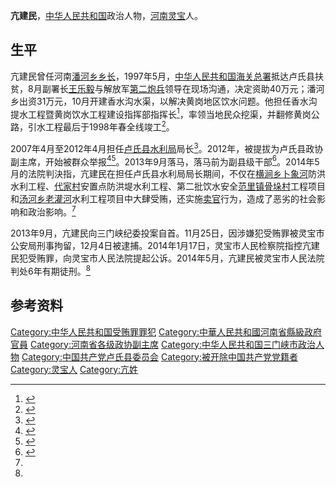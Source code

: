 {{Infobox_Person
| 姓名     = 亢建民
| 職務     = 
| 時期     = 
| 性別     = 男
| 原名     = 
| 異名     = 
| 筆名     = 
| 字       = 
| 號       = 
| 籍貫     = 
| 出生日期 = {{birth year and age|1963}}
| 出生地點 = {{CHN}}[[河南|河南]][[灵宝|灵宝]]
| 逝世     = 
| 逝世地點 =  
| 居處     = 
| 職業     = 政府官员
| 教育程度 = 
| 母校     = 
| 政党     = <del>{{CPC}}</del>（2013年被开除）
| 國籍     = {{PRC}}
| 種族     = [[汉族|汉族]]
| 語言     = [[汉语|汉语]]
| 政黨     = 
| 宗教信仰 = [[共产主义|共产主义]]
| 配偶     = 
| 子女     = 
| 親屬     = 
| 簽名     = 
}}
'''亢建民'''{{BD|1963年|}}，[[中华人民共和国|中华人民共和国]]政治人物，[[河南|河南]][[灵宝|灵宝]]人。

== 生平 ==
亢建民曾任河南[[潘河乡|潘河乡]][[乡长|乡长]]，1997年5月，[[中华人民共和国海关总署|中华人民共和国海关总署]]抵达卢氏县扶贫，8月副署长[[王乐毅|王乐毅]]与解放军[[第二炮兵|第二炮兵]]领导在现场沟通，决定资助40万元；潘河乡出资31万元，10月开建香水沟水渠，以解决黄岗地区饮水问题。他担任香水沟提水工程暨黄岗饮水工程建设指挥部指挥长<ref>{{Cite book|title=卢氏县水利志|last=卢氏县水利志编纂领导小组编|publisher=西安：[[陕西人民出版社|陕西人民出版社]]|year=2001.10|isbn=7-224-05917-X|pages=345-346}}</ref>，率领当地民众挖渠，并翻修黄岗公路，引水工程最后于1998年春全线竣工<ref>{{Cite book|title=豫西水碑钩沉|last=范天平编注|publisher=西安：[[陕西人民出版社|陕西人民出版社]]|year=2001.09|isbn=7-224-05851-3|pages=416-417}}</ref>。

2007年4月至2012年4月担任[[卢氏县水利局|卢氏县水利局]]局长<ref name=":0">{{Cite web|title=卢氏县水利局原局长亢建民受贿55.5万元 获刑6年|url=https://4g.dahe.cn/mip/news/20140507102823910|accessdate=2021-02-24|date=2014-05-07|publisher=大河网|archive-date=2021-03-29|archive-url=https://web.archive.org/web/20210329143144/https://4g.dahe.cn/mip/news/20140507102823910|dead-url=no}}</ref>。2012年，被提拔为卢氏县政协副主席，开始被群众举报<ref>{{Cite web|title=原河南省卢氏县水利局局长亢建民插手工程受贿50余万-中新网|url=http://www.chinanews.com/df/2014/10-24/6713098.shtml|accessdate=2021-03-29|work=www.chinanews.com|archive-date=2014-10-30|archive-url=https://web.archive.org/web/20141030104752/http://www.chinanews.com/df/2014/10-24/6713098.shtml|dead-url=no}}</ref><ref>{{Cite web|title=插手工程收了50余万_检察日报社多媒体数字报刊平台|url=http://newspaper.jcrb.com/html/2014-10/24/content_170757.htm|accessdate=2021-03-29|work=newspaper.jcrb.com|archive-date=2021-03-30|archive-url=https://web.archive.org/web/20210330051020/http://newspaper.jcrb.com/html/2014-10/24/content_170757.htm}}</ref>。2013年9月落马，落马前为副县级干部<ref>{{Cite web|title=“土坯房书记”王战方落马背后|url=https://m.sohu.com/a/209674878_114988|accessdate=2021-02-24|date=2017-12-11|publisher=新京报|archive-date=2021-03-30|archive-url=https://web.archive.org/web/20210330050956/https://m.sohu.com/a/209674878_114988}}</ref>。2014年5月的法院判決指，亢建民在担任卢氏县水利局局长期间，不仅在[[横涧乡_(卢氏县)|横涧乡]][[卜象河|卜象河]]防洪水利工程、[[代家村|代家村]]安置点防洪堤水利工程、第二批饮水安全[[范里镇|范里镇]][[骨垛村|骨垛村]]工程项目和[[汤河乡_(卢氏县)|汤河乡]][[老灌河|老灌河]]水利工程项目中大肆受贿，还实施[[卖官|卖官]]行为，造成了恶劣的社会影响和政治影响。<ref name=":0" />

2013年9月，亢建民向三门峡纪委投案自首。11月25日，因涉嫌犯受贿罪被灵宝市公安局刑事拘留，12月4日被逮捕。2014年1月17日，灵宝市人民检察院指控亢建民犯受贿罪，向灵宝市人民法院提起公诉。2014年5月，亢建民被灵宝市人民法院判处6年有期徒刑。<ref name=":0" />

==参考资料==
{{reflist}}

[[Category:中华人民共和国受贿罪罪犯|Category:中华人民共和国受贿罪罪犯]]
[[Category:中華人民共和國河南省縣級政府官員|Category:中華人民共和國河南省縣級政府官員]]
[[Category:河南省各级政协副主席|Category:河南省各级政协副主席]]
[[Category:中华人民共和国三门峡市政治人物|Category:中华人民共和国三门峡市政治人物]]
[[Category:中国共产党卢氏县委员会|Category:中国共产党卢氏县委员会]]
[[Category:被开除中国共产党党籍者|Category:被开除中国共产党党籍者]]
[[Category:灵宝人|Category:灵宝人]]
[[Category:亢姓|Category:亢姓]]